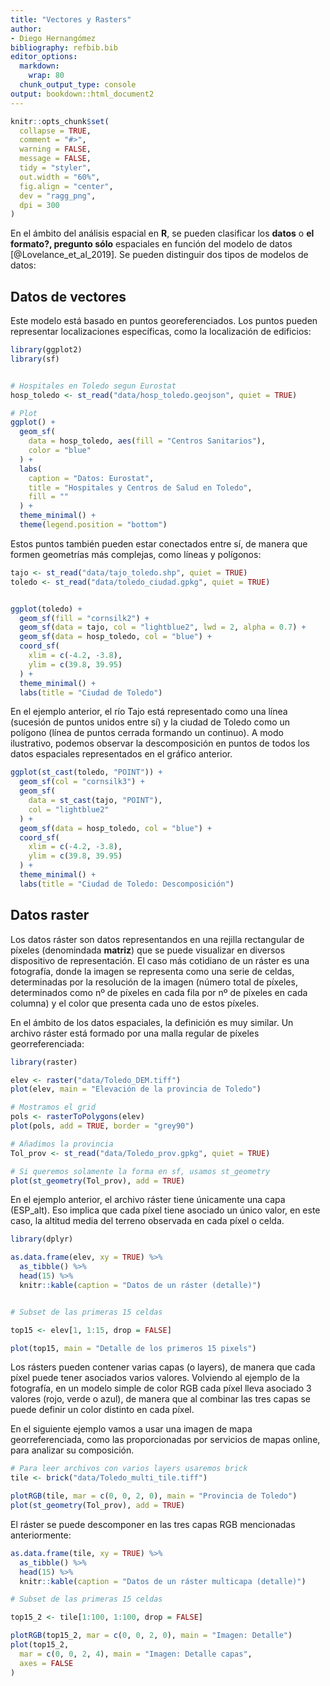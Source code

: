 ```yaml
---
title: "Vectores y Rasters"
author:
- Diego Hernangómez
bibliography: refbib.bib
editor_options:
  markdown:
    wrap: 80
  chunk_output_type: console
output: bookdown::html_document2
---
```


```r

knitr::opts_chunk$set(
  collapse = TRUE,
  comment = "#>",
  warning = FALSE,
  message = FALSE,
  tidy = "styler",
  out.width = "60%",
  fig.align = "center",
  dev = "ragg_png",
  dpi = 300
)
```

En el ámbito del análisis espacial en **R**, se pueden clasificar los **datos**
o **el formato?, pregunto sólo** espaciales en función del modelo de datos
[@Lovelance_et_al_2019]. Se pueden distinguir dos tipos de modelos de datos:

## Datos de vectores

Este modelo está basado en puntos georeferenciados. Los puntos pueden
representar localizaciones específicas, como la localización de edificios:

```r

library(ggplot2)
library(sf)


# Hospitales en Toledo segun Eurostat
hosp_toledo <- st_read("data/hosp_toledo.geojson", quiet = TRUE)

# Plot
ggplot() +
  geom_sf(
    data = hosp_toledo, aes(fill = "Centros Sanitarios"),
    color = "blue"
  ) +
  labs(
    caption = "Datos: Eurostat",
    title = "Hospitales y Centros de Salud en Toledo",
    fill = ""
  ) +
  theme_minimal() +
  theme(legend.position = "bottom")
```

Estos puntos también pueden estar conectados entre sí, de manera que formen
geometrías más complejas, como líneas y polígonos:

```r

tajo <- st_read("data/tajo_toledo.shp", quiet = TRUE)
toledo <- st_read("data/toledo_ciudad.gpkg", quiet = TRUE)


ggplot(toledo) +
  geom_sf(fill = "cornsilk2") +
  geom_sf(data = tajo, col = "lightblue2", lwd = 2, alpha = 0.7) +
  geom_sf(data = hosp_toledo, col = "blue") +
  coord_sf(
    xlim = c(-4.2, -3.8),
    ylim = c(39.8, 39.95)
  ) +
  theme_minimal() +
  labs(title = "Ciudad de Toledo")
```

En el ejemplo anterior, el río Tajo está representado como una línea (sucesión
de puntos unidos entre sí) y la ciudad de Toledo como un polígono (línea de
puntos cerrada formando un continuo). A modo ilustrativo, podemos observar la
descomposición en puntos de todos los datos espaciales representados en el
gráfico anterior.

```r

ggplot(st_cast(toledo, "POINT")) +
  geom_sf(col = "cornsilk3") +
  geom_sf(
    data = st_cast(tajo, "POINT"),
    col = "lightblue2"
  ) +
  geom_sf(data = hosp_toledo, col = "blue") +
  coord_sf(
    xlim = c(-4.2, -3.8),
    ylim = c(39.8, 39.95)
  ) +
  theme_minimal() +
  labs(title = "Ciudad de Toledo: Descomposición")
```

## Datos raster

Los datos ráster son datos representandos en una rejilla rectangular de píxeles
(denomindada **matriz**) que se puede visualizar en diversos dispositivo de
representación. El caso más cotidiano de un ráster es una fotografía, donde la
imagen se representa como una serie de celdas, determinadas por la resolución de
la imagen (número total de píxeles, determinados como nº de píxeles en cada fila
por nº de píxeles en cada columna) y el color que presenta cada uno de estos
píxeles.

En el ámbito de los datos espaciales, la definición es muy similar. Un archivo
ráster está formado por una malla regular de píxeles georreferenciada:

```r

library(raster)

elev <- raster("data/Toledo_DEM.tiff")
plot(elev, main = "Elevación de la provincia de Toledo")

# Mostramos el grid
pols <- rasterToPolygons(elev)
plot(pols, add = TRUE, border = "grey90")

# Añadimos la provincia
Tol_prov <- st_read("data/Toledo_prov.gpkg", quiet = TRUE)

# Si queremos solamente la forma en sf, usamos st_geometry
plot(st_geometry(Tol_prov), add = TRUE)
```

En el ejemplo anterior, el archivo ráster tiene únicamente una capa (ESP_alt).
Eso implica que cada píxel tiene asociado un único valor, en este caso, la
altitud media del terreno observada en cada píxel o celda.

```r

library(dplyr)

as.data.frame(elev, xy = TRUE) %>%
  as_tibble() %>%
  head(15) %>%
  knitr::kable(caption = "Datos de un ráster (detalle)")


# Subset de las primeras 15 celdas

top15 <- elev[1, 1:15, drop = FALSE]

plot(top15, main = "Detalle de los primeros 15 pixels")
```

Los rásters pueden contener varias capas (o layers), de manera que cada píxel
puede tener asociados varios valores. Volviendo al ejemplo de la fotografía, en
un modelo simple de color RGB cada píxel lleva asociado 3 valores (rojo, verde o
azul), de manera que al combinar las tres capas se puede definir un color
distinto en cada píxel.

En el siguiente ejemplo vamos a usar una imagen de mapa georreferenciada, como
las proporcionadas por servicios de mapas online, para analizar su composición.

```r

# Para leer archivos con varios layers usaremos brick
tile <- brick("data/Toledo_multi_tile.tiff")

plotRGB(tile, mar = c(0, 0, 2, 0), main = "Provincia de Toledo")
plot(st_geometry(Tol_prov), add = TRUE)
```

El ráster se puede descomponer en las tres capas RGB mencionadas anteriormente:

```r
as.data.frame(tile, xy = TRUE) %>%
  as_tibble() %>%
  head(15) %>%
  knitr::kable(caption = "Datos de un ráster multicapa (detalle)")

# Subset de las primeras 15 celdas

top15_2 <- tile[1:100, 1:100, drop = FALSE]

plotRGB(top15_2, mar = c(0, 0, 2, 0), main = "Imagen: Detalle")
plot(top15_2,
  mar = c(0, 0, 2, 4), main = "Imagen: Detalle capas",
  axes = FALSE
)
```
